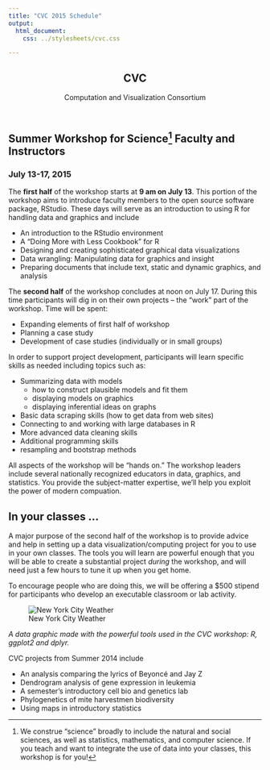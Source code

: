 ```yaml
---
title: "CVC 2015 Schedule"
output: 
  html_document:
    css: ../stylesheets/cvc.css

---
```


<script src="../javascripts/main.js"></script>
<!--[if lt IE 9]>
<script src="//html5shiv.googlecode.com/svn/trunk/html5.js"></script>
<![endif]-->

<meta name="viewport" content="width=device-width, initial-scale=1, user-scalable=no">

<div class="wrapper">
<nav>
<ul></ul>
</nav>
<section>
      
<header>
<h1>CVC</h1>
<p>Computation and Visualization Consortium</p>
</header>

## Summer Workshop for Science^[We construe "science" broadly to include the natural and social sciences, as well as statistics, mathematics, and computer science. If you teach and want to integrate the use of data into your classes, this workshop is for you!] Faculty and Instructors 

### July 13-17, 2015 

The **first half** of the workshop starts at **9 am on July 13**. This portion of the workshop aims to introduce faculty members to the open source software package, RStudio. These days will serve as an introduction to using R for handling data and graphics and include

*  An introduction to the RStudio environment
*  A “Doing More with Less Cookbook” for R
*  Designing and creating sophisticated graphical data visualizations
*  Data wrangling: Manipulating data for graphics and insight
*  Preparing documents that include text, static and dynamic graphics, and analysis

The **second half** of the workshop concludes at noon on July 17. During this time participants will dig in on their own projects -- the “work” part of the workshop. Time will be spent:

*  Expanding elements of first half of workshop
*  Planning a case study
*  Development of case studies (individually or in small groups)

In order to support project development, participants will learn specific skills as needed including topics such as:

*  Summarizing data with models
    * how to construct plausible models and fit them
    * displaying models on graphics
    * displaying inferential ideas on graphs
*  Basic data scraping skills (how to get data from web sites)
*  Connecting to and working with large databases in R
*  More advanced data cleaning skills
*  Additional programming skills
*  resampling and bootstrap methods

All aspects of the workshop will be "hands on."  The workshop leaders include several nationally recognized educators in data, graphics, and statistics.  You provide the subject-matter expertise, we'll help you exploit the power of modern compuation. 

## In your classes ...

A major purpose of the second half of the workshop is to provide advice and help in setting up a data visualization/computing project for you to use in your own classes.  The tools you will learn are powerful enough that you will be able to create a substantial project *during* the workshop, and will need just a few hours to tune it up when you get home.

To encourage people who are doing this, we will be offering a $500 stipend for participants who develop an executable classroom or lab activity.

![New York City Weather](http://asbcllc.com/visualizations/weather/gotham_2014/plot.svg)

*A data graphic made with the powerful tools used in the CVC workshop: R, ggplot2 and dplyr.* 

CVC projects from Summer 2014 include

* An analysis comparing the lyrics of Beyoncé and Jay Z
* Dendrogram analysis of gene expression in leukemia
* A semester's introductory cell bio and genetics lab  
* Phylogenetics of mite harvestmen biodiversity
* Using maps in introductory statistics


<!-- REMEMBER TO ADD THE LIST OF PROJECTS FROM LAST YEAR -->